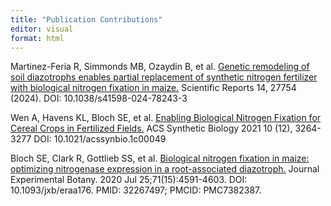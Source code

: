 ```yaml
---
title: "Publication Contributions"
editor: visual
format: html
---
```


Martinez-Feria R, Simmonds MB, Ozaydin B, et al. [Genetic remodeling of soil diazotrophs enables partial replacement of synthetic nitrogen fertilizer with biological nitrogen fixation in maize.](https://www.nature.com/articles/s41598-024-78243-3) Scientific Reports 14, 27754 (2024). DOI: 10.1038/s41598-024-78243-3

Wen A, Havens KL, Bloch SE, et al. [Enabling Biological Nitrogen Fixation for Cereal Crops in Fertilized Fields.](https://pubs.acs.org/doi/10.1021/acssynbio.1c00049) ACS Synthetic Biology 2021 10 (12), 3264-3277 DOI: 10.1021/acssynbio.1c00049

Bloch SE, Clark R, Gottlieb SS, et al. [Biological nitrogen fixation in maize: optimizing nitrogenase expression in a root-associated diazotroph.](https://academic.oup.com/jxb/article/71/15/4591/5817768?login=false) Journal Experimental Botany. 2020 Jul 25;71(15):4591-4603. DOI: 10.1093/jxb/eraa176. PMID: 32267497; PMCID: PMC7382387.
